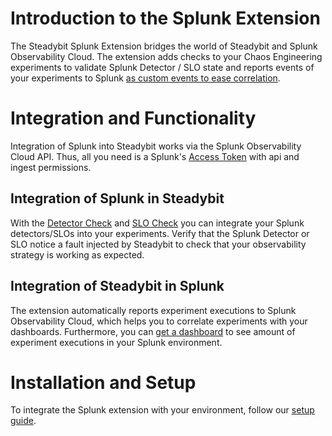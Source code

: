 # Introduction to the Splunk Extension
The Steadybit Splunk Extension bridges the world of Steadybit and Splunk Observability Cloud.
The extension adds checks to your Chaos Engineering experiments to validate Splunk Detector / SLO state and reports events of your experiments to Splunk [as custom events to ease correlation](https://docs.splunk.com/observability/en/metrics-and-metadata/view-data-events.html#custom-events).

# Integration and Functionality
Integration of Splunk into Steadybit works via the Splunk Observability Cloud API.
Thus, all you need is a Splunk's [Access Token](https://docs.splunk.com/observability/en/admin/authentication/authentication-tokens/tokens.html) with api and ingest permissions.

## Integration of Splunk in Steadybit
With the [Detector Check](/action/com.steadybit.extension_splunk.detector.check) and [SLO Check](/action/com.steadybit.extension_splunk.slo.check) you can integrate your Splunk detectors/SLOs into your experiments.
Verify that the Splunk Detector or SLO notice a fault injected by Steadybit to check that your observability strategy is working as expected.

## Integration of Steadybit in Splunk
The extension automatically reports experiment executions to Splunk Observability Cloud, which helps you to correlate experiments with your dashboards.
Furthermore, you can [get a dashboard](https://github.com/steadybit/extension-splunk/tree/main/dashboard) to see amount of experiment executions in your Splunk environment.

# Installation and Setup
To integrate the Splunk extension with your environment, follow our [setup guide](https://github.com/steadybit/extension-splunk#installation).

